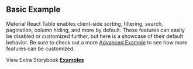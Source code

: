 
<Head>
  <title>Material React Table Docs - Basic Example</title>
  <meta
    name="description"
    content="A basic example of Material React Table which includes sorting, filtering, search, and pagination features by default"
  />
</Head>

## Basic Example

Material React Table enables client-side sorting, filtering, search, pagination, column hiding, and more by default. These features can easily be disabled or customized further, but here is a showcase of their default behavior. Be sure to check out a more [Advanced Example](/docs/examples/advanced) to see how more features can be customized.

<Example />

View Extra Storybook **[Examples](https://www.material-react-table.dev/?path=/story/prop-playground--default)**
